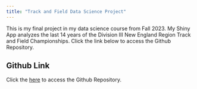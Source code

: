 ```yaml
---
title: "Track and Field Data Science Project"
---
```


This is my final project in my data science course from Fall 2023. My Shiny App analyzes the last 14 years of the Division III New England Region Track and Field Championships. Click the link below to access the Github Repository. 

## Github Link 

Click the [here](https://github.com/Cheafitz25/Data-Science-project-Heafitz) to access the Github Repository. 


